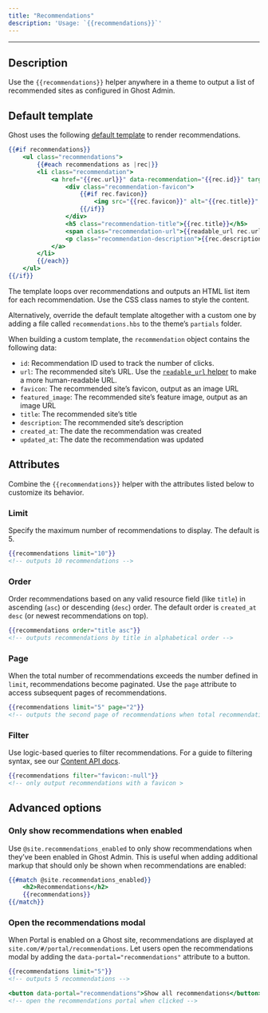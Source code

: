 ```yaml
---
title: "Recommendations"
description: 'Usage: `{{recommendations}}`'
---
```


***

## Description

Use the `{{recommendations}}` helper anywhere in a theme to output a list of recommended sites as configured in Ghost Admin.

## Default template

Ghost uses the following [default template](https://github.com/TryGhost/Ghost/blob/e8fec418227085d1418f45b49e800c753c40fa83/ghost/core/core/frontend/helpers/tpl/recommendations.hbs) to render recommendations.

```handlebars
{{#if recommendations}}
    <ul class="recommendations">
        {{#each recommendations as |rec|}}
        <li class="recommendation">
            <a href="{{rec.url}}" data-recommendation="{{rec.id}}" target="_blank" rel="noopener">
                <div class="recommendation-favicon">
                    {{#if rec.favicon}}
                        <img src="{{rec.favicon}}" alt="{{rec.title}}" loading="lazy" onerror="this.style.display='none';">
                    {{/if}}
                </div>
                <h5 class="recommendation-title">{{rec.title}}</h5>
                <span class="recommendation-url">{{readable_url rec.url}}</span>
                <p class="recommendation-description">{{rec.description}}</p>
            </a>
        </li>
        {{/each}}
    </ul>
{{/if}}
```

The template loops over recommendations and outputs an HTML list item for each recommendation. Use the CSS class names to style the content.

Alternatively, override the default template altogether with a custom one by adding a file called `recommendations.hbs` to the theme’s `partials` folder.

When building a custom template, the `recommendation` object contains the following data:

* `id`: Recommendation ID used to track the number of clicks.
* `url`: The recommended site’s URL. Use the [`readable_url` helper](/themes/helpers/data/readable_url) to make a more human-readable URL.
* `favicon`: The recommended site’s favicon, output as an image URL
* `featured_image`: The recommended site’s feature image, output as an image URL
* `title`: The recommended site’s title
* `description`: The recommended site’s description
* `created_at`: The date the recommendation was created
* `updated_at`: The date the recommendation was updated

## Attributes

Combine the `{{recommendations}}` helper with the attributes listed below to customize its behavior.

### Limit

Specify the maximum number of recommendations to display. The default is 5.

```handlebars
{{recommendations limit="10"}}
<!-- outputs 10 recommendations -->
```

### Order

Order recommendations based on any valid resource field (like `title`) in ascending (`asc`) or descending (`desc`) order. The default order is `created_at desc` (or newest recommendations on top).

```handlebars
{{recommendations order="title asc"}}
<!-- outputs recommendations by title in alphabetical order -->
```

### Page

When the total number of recommendations exceeds the number defined in `limit`, recommendations become paginated. Use the `page` attribute to access subsequent pages of recommendations.

```handlebars
{{recommendations limit="5" page="2"}}
<!-- outputs the second page of recommendations when total recommendations are greater than 5 -->
```

### Filter

Use logic-based queries to filter recommendations. For a guide to filtering syntax, see our [Content API docs](/content-api/#filtering).

```handlebars
{{recommendations filter="favicon:-null"}}
<!-- only output recommendations with a favicon >
```

## Advanced options

### Only show recommendations when enabled

Use `@site.recommendations_enabled` to only show recommendations when they’ve been enabled in Ghost Admin. This is useful when adding additional markup that should only be shown when recommendations are enabled:

```handlebars
{{#match @site.recommendations_enabled}}
    <h2>Recommendations</h2>
    {{recommendations}}
{{/match}}
```

### Open the recommendations modal

When Portal is enabled on a Ghost site, recommendations are displayed at `site.com/#/portal/recommendations`. Let users open the recommendations modal by adding the `data-portal="recommendations"` attribute to a button.

```handlebars
{{recommendations limit="5"}}
<!-- outputs 5 recommendations -->

<button data-portal="recommendations">Show all recommendations</button>
<!-- open the recommendations portal when clicked -->
```